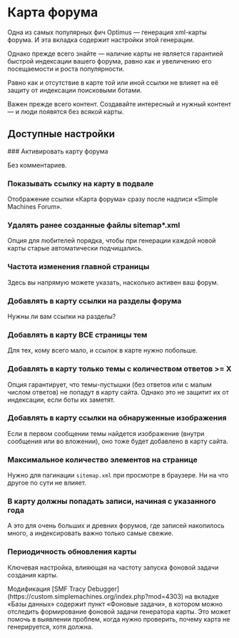 # Карта форума

Одна из самых популярных фич Optimus — генерация xml-карты форума. И эта вкладка содержит настройки этой генерации.

Однако прежде всего знайте — наличие карты не является гарантией быстрой индексации вашего форума, равно как и увеличению его посещаемости и роста популярности.

Равно как и отсутствие в карте той или иной ссылки не влияет на её защиту от индексации поисковыми ботами.

Важен прежде всего контент. Создавайте интересный и нужный контент — и люди появятся без всякой карты.


## Доступные настройки

<Steps>
### Активировать карту форума

Без комментариев.

### Показывать ссылку на карту в подвале

Отображение ссылки «Карта форума» сразу после надписи «Simple Machines Forum».

### Удалять ранее созданные файлы sitemap*.xml

Опция для любителей порядка, чтобы при генерации каждой новой карты старые автоматически подчищались.

### Частота изменения главной страницы

Здесь вы напрямую можете указать, насколько активен ваш форум.

### Добавлять в карту ссылки на разделы форума

Нужны ли вам ссылки на разделы?

### Добавлять в карту ВСЕ страницы тем

Для тех, кому всего мало, и ссылок в карте нужно побольше.

### Добавлять в карту только темы с количеством ответов >= X

Опция гарантирует, что темы-пустышки (без ответов или с малым числом ответов) не попадут в карту сайта. Однако это не защитит их от индексации, если боты их заметят.

### Добавлять в карту ссылки на обнаруженные изображения

Если в первом сообщении темы найдется изображение (внутри сообщения или во вложении), оно тоже будет добавлено в карту сайта.

### Максимальное количество элементов на странице

Нужно для пагинации `sitemap.xml` при просмотре в браузере. Ни на что другое по сути не влияет.

### В карту должны попадать записи, начиная с указанного года

А это для очень больших и древних форумов, где записей накопилось много, а индексировать важно только самые свежие.

### Периодичность обновления карты

Ключевая настройка, влияющая на частоту запуска фоновой задачи создания карты.
</Steps>


<Callout type="info" emoji="ℹ️">
  Модификация [SMF Tracy Debugger](https://custom.simplemachines.org/index.php?mod=4303) на вкладке «Базы данных» содержит пункт «Фоновые задачи», в котором можно отследить формирование фоновой задачи генератора карты.
  Это может помочь в выявлении проблем, когда нужно проверить, почему карта не генерируется, хотя должна.
</Callout>